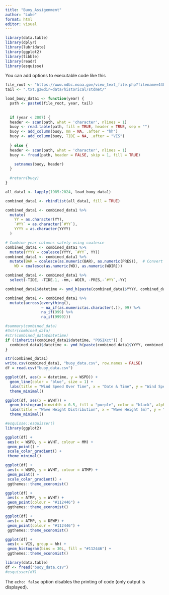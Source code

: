 ```yaml
---
title: "Buoy_Assigenment"
author: "Luke"
format: html
editor: visual
---
```


```r
library(data.table)
library(dplyr)
library(lubridate)
library(ggplot2)
library(tibble)
library(readr)
library(esquisse)
```

You can add options to executable code like this

```r
file_root <- "https://www.ndbc.noaa.gov/view_text_file.php?filename=44013h"
tail <- ".txt.gz&dir=data/historical/stdmet/"

load_buoy_data1 <- function(year) {
  path <- paste0(file_root, year, tail)
  
  
  if (year < 2007) {
  header <- scan(path, what = 'character', nlines = 1)
  buoy <- read.table(path, fill = TRUE, header = TRUE, sep = "")
  buoy <- add_column(buoy, mm = NA, .after = "hh")
  buoy <- add_column(buoy, TIDE = NA, .after = "VIS")
    
  } else {
  header <- scan(path, what = 'character', nlines = 1)  
  buoy <- fread(path, header = FALSE, skip = 1, fill = TRUE)

    setnames(buoy, header)
  }
  
  #return(buoy)
}

all_data1 <- lapply(1985:2024, load_buoy_data1)

combined_data1 <- rbindlist(all_data1, fill = TRUE)
```

```r
combined_data1 <- combined_data1 %>%
  mutate(
    YY = as.character(YY),
    `#YY` = as.character(`#YY`),
    YYYY = as.character(YYYY)
  )

# Combine year columns safely using coalesce
combined_data1 <- combined_data1 %>%
  mutate(YYYY = coalesce(YYYY, `#YY`, YY))
combined_data1 <- combined_data1 %>%
  mutate(BAR = coalesce(as.numeric(BAR), as.numeric(PRES)),  # Convert BAR and PRES to numeric
    WD = coalesce(as.numeric(WD), as.numeric(WDIR)))

combined_data1 <- combined_data1 %>%
  select(-TIDE, -TIDE.1, -mm,- WDIR, -PRES,-`#YY`,-YY)

combined_data1$datetime <- ymd_h(paste(combined_data1$YYYY, combined_data1$MM, combined_data1$DD, combined_data1$hh, sep = "-"))

combined_data1 <- combined_data1 %>%
  mutate(across(everything(), 
                ~ na_if(as.numeric(as.character(.)), 99) %>%
                na_if(999) %>%
                na_if(9999)))

#summary(combined_data)
#3str(combined_data)
#str(combined_data$datetime)
if (!inherits(combined_data1$datetime, "POSIXct")) {
  combined_data1$datetime <- ymd_h(paste(combined_data1$YYYY, combined_data1$MM, combined_data1$DD, combined_data1$hh, sep = "-"))
}
```

```r
str(combined_data1)
write.csv(combined_data1, "buoy_data.csv", row.names = FALSE)
df = read.csv("buoy_data.csv")

```

```r
ggplot(df, aes(x = datetime, y = WSPD)) +
  geom_line(color = "blue", size = 1) +
  labs(title = "Wind Speed Over Time", x = "Date & Time", y = "Wind Speed (knots)") +
  theme_minimal()
```

```r
ggplot(df, aes(x = WVHT)) +
  geom_histogram(binwidth = 0.5, fill = "purple", color = "black", alpha = 0.7) +
  labs(title = "Wave Height Distribution", x = "Wave Height (m)", y = "Count") +
  theme_minimal()

```

```r
#esquisse::esquisser()
library(ggplot2)

ggplot(df) +
 aes(x = WSPD, y = WVHT, colour = MM) +
 geom_point() +
 scale_color_gradient() +
 theme_minimal()

ggplot(df) +
 aes(x = WSPD, y = WVHT, colour = ATMP) +
 geom_point() +
 scale_color_gradient() +
 ggthemes::theme_economist()

ggplot(df) +
 aes(x = ATMP, y = WVHT) +
 geom_point(colour = "#112446") +
 ggthemes::theme_economist()

ggplot(df) +
 aes(x = ATMP, y = DEWP) +
 geom_point(colour = "#112446") +
 ggthemes::theme_economist()

ggplot(df) +
 aes(x = VIS, group = hh) +
 geom_histogram(bins = 30L, fill = "#112446") +
 ggthemes::theme_economist()

library(data.table)
df <- fread("buoy_data.csv")
#esquisser(df)
```

The `echo: false` option disables the printing of code (only output is displayed).
